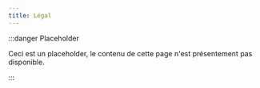 ```yaml
---
title: Légal
---
```


:::danger Placeholder

Ceci est un placeholder, le contenu de cette page n'est présentement pas disponible.

:::